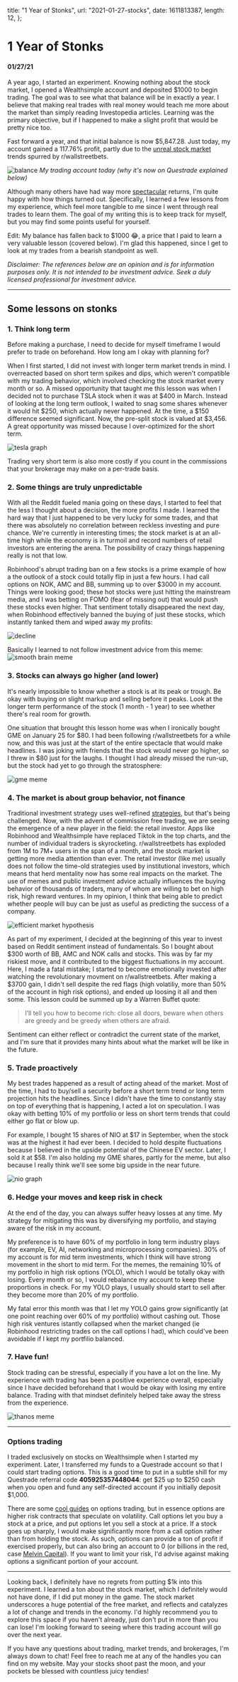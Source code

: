   title: "1 Year of Stonks",
  url: "2021-01-27-stocks",
  date: 1611813387,
  length: 12,
};

# 1 Year of Stonks

#### 01/27/21

A year ago, I started an experiment. Knowing nothing about the stock market, I opened a Wealthsimple account and deposited $1000 to begin trading. The goal was to see what that balance will be in exactly a year. I believe that making real trades with real money would teach me more about the market than simply reading Investopedia articles. Learning was the primary objective, but if I happened to make a slight profit that would be pretty nice too.

Fast forward a year, and that initial balance is now $5,847.28. Just today, my account gained a 117.76% profit, partly due to the [unreal stock market](https://www.theverge.com/22251427/reddit-gamestop-stock-short-wallstreetbets-robinhood-wall-street) trends spurred by r/wallstreetbets.

![balance](/images/2021-01-27-stocks/Jan27.png)
_My trading account today (why it's now on Questrade explained below)_

Although many others have had way more [spectacular](/images/2021-01-27-stocks/dfv.png) returns, I'm quite happy with how things turned out. Specifically, I learned a few lessons from my experience, which feel more tangible to me since I went through real trades to learn them. The goal of my writing this is to keep track for myself, but you may find some points useful for yourself.

Edit: My balance has fallen back to $1000 😂, a price that I paid to learn a very valuable lesson (covered below). I'm glad this happened, since I get to look at my trades from a bearish standpoint as well.

_Disclaimer: The references below are an opinion and is for information purposes only. It is not intended to be investment advice. Seek a duly licensed professional for investment advice._

---

## Some lessons on stonks

### 1. Think long term

Before making a purchase, I need to decide for myself timeframe I would prefer to trade on beforehand. How long am I okay with planning for?

When I first started, I did not invest with longer term market trends in mind. I overreacted based on short term spikes and dips, which weren't compatible with my trading behavior, which involved checking the stock market every month or so. A missed opportunity that taught me this lesson was when I decided not to purchase TSLA stock when it was at $400 in March. Instead of looking at the long term outlook, I waited to snag some shares whenever it would hit $250, which actually never happened. At the time, a $150 difference seemed significant. Now, the pre-split stock is valued at $3,456. A great opportunity was missed because I over-optimized for the short term.

![tesla graph](/images/2021-01-27-stocks/tsla.png)

Trading very short term is also more costly if you count in the commissions that your brokerage may make on a per-trade basis.

### 2. Some things are truly unpredictable

With all the Reddit fueled mania going on these days, I started to feel that the less I thought about a decision, the more profits I made. I learned the hard way that I just happened to be very lucky for some trades, and that there was absolutely no correlation between reckless investing and pure chance. We're currently in interesting times; the stock market is at an all-time high while the economy is in turmoil and record numbers of retail investors are entering the arena. The possibility of crazy things happening really is not that low.

Robinhood's abrupt trading ban on a few stocks is a prime example of how a the outlook of a stock could totally flip in just a few hours. I had call options on NOK, AMC and BB, summing up to over $3000 in my account. Things were looking good; these hot stocks were just hitting the mainstream media, and I was betting on FOMO (fear of missing out) that would push these stocks even higher. That sentiment totally disappeared the next day, when Robinhood effectively banned the buying of just these stocks, which instantly tanked them and wiped away my profits:

![decline](/images/2021-01-27-stocks/decline.png)

Basically I learned to not follow investment advice from this meme:
![smooth brain meme](/images/2021-01-27-stocks/smoothBrain.png)

### 3. Stocks can always go higher (and lower)

It's nearly impossible to know whether a stock is at its peak or trough. Be okay with buying on slight markup and selling before it peaks. Look at the longer term performance of the stock (1 month - 1 year) to see whether there's real room for growth.

One situation that brought this lesson home was when I ironically bought GME on January 25 for $80. I had been following r/wallstreetbets for a while now, and this was just at the start of the entire spectacle that would make headlines. I was joking with friends that the stock would never go higher, so I threw in $80 just for the laughs. I thought I had already missed the run-up, but the stock had yet to go through the stratosphere:

![gme meme](/images/2021-01-27-stocks/hodl.png)

### 4. The market is about group behavior, not finance

Traditional investment strategy uses well-refined [strategies](https://www.investopedia.com/investing/investing-strategies/), but that's being challenged. Now, with the advent of commission free trading, we are seeing the emergence of a new player in the field: the retail investor. Apps like Robinhood and Wealthsimple have replaced Tiktok in the top charts, and the number of individual traders is skyrocketing. r/wallstreetbets has exploded from 1M to 7M+ users in the span of a month, and the stock market is getting more media attention than ever. The retail investor (like me) usually does not follow the time-old strategies used by institutional investors, which means that herd mentality now has some real impacts on the market. The use of memes and public investment advice actually influences the buying behavior of thousands of traders, many of whom are willing to bet on high risk, high reward ventures. In my opinion, I think that being able to predict whether people will buy can be just as useful as predicting the success of a company.

![efficient market hypothesis](/images/2021-01-27-stocks/efficient.jpg)

As part of my experiment, I decided at the beginning of this year to invest based on Reddit sentiment instead of fundamentals. So I bought about $300 worth of BB, AMC and NOK calls and stocks. This was by far my riskiest move, and it contributed to the biggest fluctuations in my account. Here, I made a fatal mistake; I started to become emotionally invested after watching the revolutionary movment on r/wallstreetbets. After making a $3700 gain, I didn't sell despite the red flags (high volatiliy, more than 50% of the account in high risk options), and ended up loosing it all and then some. This lesson could be summed up by a Warren Buffet quote:

> I’ll tell you how to become rich: close all doors, beware when others are greedy and be greedy when others are afraid.

Sentiment can either reflect or contradict the current state of the market, and I'm sure that it provides many hints about what the market will be like in the future.

### 5. Trade proactively

My best trades happened as a result of acting ahead of the market. Most of the time, I had to buy/sell a security before a short term trend or long term projection hits the headlines. Since I didn't have the time to constantly stay on top of everything that is happening, I acted a lot on speculation. I was okay with betting 10% of my portfolio or less on short term trends that could either go flat or blow up.

For example, I bought 15 shares of NIO at $17 in September, when the stock was at the highest it had ever been. I decided to hold despite fluctuations because I believed in the upside potential of the Chinese EV sector. Later, I sold it at $58. I'm also holding my GME shares, partly for the meme, but also because I really think we'll see some big upside in the near future.

![nio graph](/images/2021-01-27-stocks/nio.png)

### 6. Hedge your moves and keep risk in check

At the end of the day, you can always suffer heavy losses at any time. My strategy for mitigating this was by diversifying my portfolio, and staying aware of the risk in my account.

My preference is to have 60% of my portfolio in long term industry plays (for example, EV, AI, networking and microprocessing companies). 30% of my account is for mid term investments, which I think will have strong movement in the short to mid term. For the memes, the remaining 10% of my portfolio in high risk options (YOLO), which I would be totally okay with losing. Every month or so, I would rebalance my account to keep these proportions in check. For my YOLO plays, I usually should start to sell after they become more than 20% of my portfolio.

My fatal error this month was that I let my YOLO gains grow significantly (at one point reaching over 60% of my portfolio) without cashing out. Those high risk ventures istantly collapsed when the market changed (ie Robinhood restricting trades on the call options I had), which could've been avoidable if I kept my portfilio balanced.

### 7. Have fun!

Stock trading can be stressful, especially if you have a lot on the line. My experience with trading has been a positive experience overall, especially since I have decided beforehand that I would be okay with losing my entire balance. Trading with that mindset definitely helped take away the stress from the experience.

![thanos meme](/images/2021-01-27-stocks/thanos.png)

---

### Options trading

I traded exclusively on stocks on Wealthsimple when I started my experiment. Later, I transferred my funds to a Questrade account so that I could start trading options. This is a good time to put in a subtle shill for my Questrade referral code **405925357448044**: get $25 up to $250 cash when you open and fund any self-directed account if you initially deposit $1,000.

There are some [cool guides](https://www.optionseducation.org/referencelibrary/brochures-literature/page-assets/options-strategies-quick-guide.aspx) on options trading, but in essence options are higher risk contracts that speculate on volatility. Call options let you buy a stock at a price, and put options let you sell a stock at a price. If a stock goes up sharply, I would make significantly more from a call option rather than from holding the stock. As such, options can provide a ton of profit if exercised properly, but can also bring an account to 0 (or billions in the red, case [Melvin Capital](https://markets.businessinsider.com/news/stocks/short-sellers-sitting-on-19-billion-of-losses-on-gamestop-data-shows-2021-1-1030020684)). If you want to limit your risk, I'd advise against making options a significant portion of your account.

---

Looking back, I definitely have no regrets from putting $1k into this experiment. I learned a ton about the stock market, which I definitely would not have done, if I did put money in the game. The stock market underscores a huge potential of the free market, and reflects and catalyzes a lot of change and trends in the economy. I'd highly recommend you to explore this space if you haven't already, just don't put in more than you can lose! I'm looking forward to seeing where this trading account will go over the next year.

If you have any questions about trading, market trends, and brokerages, I'm always down to chat! Feel free to reach me at any of the handles you can find on my website. May your stocks shoot past the moon, and your pockets be blessed with countless juicy tendies!
